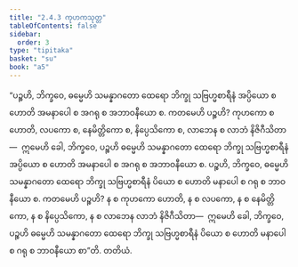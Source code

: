 ```yaml
---
title: "2.4.3 ကုဟကသုတ္တ"
tableOfContents: false
sidebar:
  order: 3
type: "tipitaka"
basket: "su"
book: "a5"
---
```



<DynamicBreadcrumb />

<Division number="83" book="a5" e="ch" v="16" p="98">

<Paragraph number="538" book="a5">
“ပဉ္စဟိ, ဘိက္ခဝေ, ဓမ္မေဟိ သမန္နာဂတော ထေရော ဘိက္ခု သဗြဟ္မစာရီနံ အပ္ပိယော စ ဟောတိ အမနာပေါ စ အဂရု စ အဘာဝနီယော စ. ကတမေဟိ ပဉ္စဟိ? ကုဟကော စ ဟောတိ, လပကော စ, နေမိတ္တိကော စ, နိပ္ပေသိကော စ, လာဘေန စ လာဘံ နိဇိဂီသိတာ—  ဣမေဟိ ခေါ, ဘိက္ခဝေ, ပဉ္စဟိ ဓမ္မေဟိ သမန္နာဂတော ထေရော ဘိက္ခု သဗြဟ္မစာရီနံ အပ္ပိယော စ ဟောတိ အမနာပေါ စ အဂရု စ အဘာဝနီယော စ.
</Paragraph>

<Paragraph number="539" book="a5">
ပဉ္စဟိ, ဘိက္ခဝေ, ဓမ္မေဟိ သမန္နာဂတော ထေရော ဘိက္ခု သဗြဟ္မစာရီနံ ပိယော စ ဟောတိ မနာပေါ စ ဂရု စ ဘာဝနီယော စ. ကတမေဟိ ပဉ္စဟိ? န စ ကုဟကော ဟောတိ, န စ လပကော, န စ နေမိတ္တိကော, န စ နိပ္ပေသိကော, န စ လာဘေန လာဘံ နိဇိဂီသိတာ—  ဣမေဟိ ခေါ, ဘိက္ခဝေ, ပဉ္စဟိ ဓမ္မေဟိ သမန္နာဂတော ထေရော ဘိက္ခု သဗြဟ္မစာရီနံ ပိယော စ ဟောတိ မနာပေါ စ ဂရု စ ဘာဝနီယော စာ”တိ.

</Paragraph>
</Division>

<Paragraph number="540" type="center" book="a5">
တတိယံ.
</Paragraph>